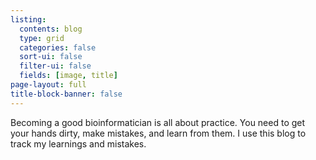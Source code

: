 ```yaml
---
listing:
  contents: blog
  type: grid
  categories: false
  sort-ui: false
  filter-ui: false
  fields: [image, title]
page-layout: full
title-block-banner: false
---
```


Becoming a good bioinformatician is all about practice. You need to get your hands dirty, make mistakes, and learn from them. I use this blog to track my learnings and mistakes. 

